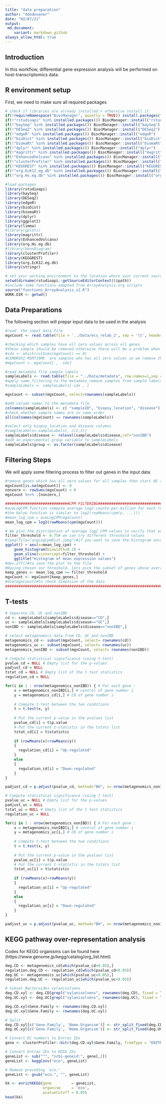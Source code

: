 ```yaml
---
title: "data preparation"
author: "ddedesener"
date: "02/07/21"
output:
 md_document:
    variant: markdown_github
always_allow_html: true
---
```

## Introduction 
In this workflow, differential gene expression analysis will be performed on host-transcriptomics data.

## R environment setup
First, we need to make sure all required packages 
```r
# check if libraries are already installed > otherwise install it
if(!requireNamespace("BiocManager", quietly = TRUE)) install.packages("BiocManager",repos = "http://cran.us.r-project.org")
if(!"rstudioapi" %in% installed.packages()) BiocManager::install("rstudioapi")
if(!"baySeq" %in% installed.packages()) BiocManager::install("baySeq")
if(!"DESeq2" %in% installed.packages()) BiocManager::install("DESeq2")
if(!"edgeR" %in% installed.packages()) BiocManager::install("edgeR")
if(!"bioDist" %in% installed.packages()) BiocManager::install("bioDist")
if(!"biomaRt" %in% installed.packages()) BiocManager::install("biomaRt")
if(!"dplyr" %in% installed.packages()) BiocManager::install("dplyr")
if(!"magrittr" %in% installed.packages()) BiocManager::install("magrittr")
if(!"EnhancedVolcano" %in% installed.packages()) BiocManager::install("EnhancedVolcano")
if(!"clusterProfiler" %in% installed.packages()) BiocManager::install("clusterProfiler")
if(!"KEGGREST" %in% installed.packages()) BiocManager::install("KEGGREST")
if(!"org.EcK12.eg.db" %in% installed.packages()) BiocManager::install("org.EcK12.eg.db")
if(!"org.Hs.eg.db" %in% installed.packages()) BiocManager::install("org.Hs.eg.db")

#load packages
library(rstudioapi)
library(baySeq)
library(DESeq2)
library(edgeR)
library(bioDist)
library(biomaRt)
library(dplyr)
library(ggplot2)
library(limma)
#library(gplots)
library(magrittr)
library(EnhancedVolcano)
library(org.Hs.eg.db)
#library(VennDiagram)
library(clusterProfiler)
library(KEGGREST)
library(org.EcK12.eg.db)
library(stringr)

# set your working environment to the location where your current source file is saved into.
setwd(dirname(rstudioapi::getSourceEditorContext()$path))
#include some functions adapted from ArrayAnalysis.org scripts
source("functions_ArrayAnalysis_v2.R")
WORK.DIR <- getwd()
```


## Data Preparations
The following section will prepar input data to be used in the analysis
```r
#read  the input data file
mgxCount <- read.table(file = '../Data/ecs_relab_2', sep = '\t', header = TRUE)

#checking which samples have all zero values across all genes
#these sample should be removed otherwise there will be a problem when calculating estimate size factors
#idx <- which(colSums(mgxCount) == 0)
#CSMDRVXI MSM719ME  are samples who has all zero values so we remove them
#mgxCount <- mgxCount[ , -idx]

#read metadata file sample labels
sampleLabels <- read.table(file = "../Data/metadata", row.names=1,sep = '\t', stringsAsFactors = TRUE)
#apply same filtering to the metadata remove samples from sample labels metadata
#sampleLabels <- sampleLabels[-idx , ]

mgxCount <- subset(mgxCount, select=rownames(sampleLabels))

#add column names to the metadata file
colnames(sampleLabels) <- c( "sampleID", "biopsy_location", "disease")
#check whether sample names are in same order
all(colnames(mgxCount) == rownames(sampleLabels))

#select only biopsy_location and disease columns
#sampleLabels<-sampleLabels[, c(2,3)]
sampleLabels$disease <- relevel(sampleLabels$disease,ref="nonIBD")
#add an experimental group variable to sampleLabels
sampleLabels$group <- as.factor(sampleLabels$disease)
```

## Filtering Steps
We will apply some filtering process to filter out genes in the input data
```r
#remove genes which has all zero values for all samples then start DE analysis
mgxCount[is.na(mgxCount)] <- 0
nonzero <- rowSums(mgxCount) > 0
mgxCount %<>% .[nonzero,]

#############################CPM FILTERING#############################################
#aveLogCPM function compute average log2 counts-per-million for each row of counts.
#the below function is similar to log2(rowMeans(cpm(y, ...)))
#mean_log_cpm = aveLogCPM(mgxCount)
mean_log_cpm = log2(rowMeans(cpm(mgxCount)))

# We plot the distribution of average log2 CPM values to verify that our chosen presence threshold is appropriate. The distribution is expected to be bimodal, with a low-abundance peak representing non-expressed genes and a high-abundance peak representing expressed genes. The chosen threshold should separate the two peaks of the bimodal distribution. 
filter_threshold <- 0.75# we can try different threshold values
#jpeg(file="avgLogCpmDist.jpeg")#if you want to save the histogram uncomment the following command  
ggplot() + aes(x=mean_log_cpm) +
    geom_histogram(binwidth=0.2) +
    geom_vline(xintercept=filter_threshold) +
    ggtitle("Histogram of mean expression values")
#dev.off()#to save the plot to the file
#Having chosen our threshold, lets pick the subset of genes whose average expression passes that threshold.
keep_genes <- mean_log_cpm >= filter_threshold 
mgxCount <- mgxCount[keep_genes,]
#dim(mgxCount)#to check dimension of the data
###############################################################################
```
## T-tests
```r
# Separate CD, UC and nonIBD
cd <- sampleLabels[sampleLabels$disease=="CD",]
uc <- sampleLabels[sampleLabels$disease=="UC",]
nonIBD <- sampleLabels[sampleLabels$disease=="nonIBD",]

# select metagenomics data from CD, UC and nonIBD
metagenomics_cd <- subset(mgxCount, select= rownames(cd))
metagenomics_uc <- subset(mgxCount, select= rownames(uc))
metagenomics_nonIBD <- subset(mgxCount, select= rownames(nonIBD))
```

```r
# Compute statistical significance (using t-test)
pvalue_cd = NULL # Empty list for the p-values
padjust_cd = NULL
tstat_cd = NULL # Empty list of the t test statistics
regulation_cd = NULL

for(i in 1 : nrow(metagenomics_nonIBD)) { # For each gene : 
	x = metagenomics_nonIBD[i,] # control of gene number i
	y = metagenomics_cd[i,] # CD of gene number i
	
	# Compute t-test between the two conditions
	t = t.test(x, y)
	
	# Put the current p-value in the pvalues list
	pvalue_cd[i] = t$p.value
	# Put the current t-statistic in the tstats list
	tstat_cd[i] = t$statistic
	
	if (rowMeans(x)<rowMeans(y))
	{
	  regulation_cd[i] = "Up-regulated"
	}
	else
	{
	  regulation_cd[i] = "Down-regulated"
	}
}

padjust_cd = p.adjust(pvalue_cd, method="BH", n= nrow(metagenomics_nonIBD))
```


```r
# Compute statistical significance (using t-test)
pvalue_uc = NULL # Empty list for the p-values
padjust_uc = NULL
tstat_uc = NULL # Empty list of the t test statistics
regulation_uc = NULL

for(i in 1 : nrow(metagenomics_nonIBD)) { # For each gene : 
	x = metagenomics_nonIBD[i,] # control of gene number i
	y = metagenomics_uc[i,] # CD of gene number i
	
	# Compute t-test between the two conditions
	t = t.test(x, y)
	
	# Put the current p-value in the pvalues list
	pvalue_uc[i] = t$p.value
	# Put the current t-statistic in the tstats list
	tstat_uc[i] = t$statistic
	
	if (rowMeans(x)<rowMeans(y))
	{
	  regulation_uc[i] = "Up-regulated"
	}
	else
	{
	  regulation_uc[i] = "Down-regulated"
	}
}

padjust_uc = p.adjust(pvalue_uc, method="BH", n= nrow(metagenomics_nonIBD))

```

## KEGG pathway over-representation analysis
Codes for KEGG organisms can be found here (https://www.genome.jp/kegg/catalog/org_list.html)
```r
deg.CD <- metagenomics_cd[which(pvalue_cd<0.05),]
regulation.deg.CD <- regulation_cd[which(pvalue_cd<0.05)]
deg.UC <- metagenomics_uc[which(pvalue_uc<0.05),]
regulation.deg.UC <- regulation_uc[which(pvalue_uc<0.05)]
```

```r
# Subset Bacteroides xylanisolvens
deg.CD.xyl <- deg.CD[grepl("xylanisolvens", rownames(deg.CD), fixed = TRUE),]
deg.UC.xyl <- deg.UC[grepl("xylanisolvens", rownames(deg.UC), fixed = TRUE),]
```

```r
deg.CD.xyl$Gene.Family <- rownames(deg.CD.xyl)
deg.UC.xyl$Gene.Family <- rownames(deg.UC.xyl)
```

```r
# Split
deg.CD.xyl[c('Gene.Family', 'Name.Organism')] <- str_split_fixed(deg.CD.xyl$Gene.Family, ': ', 2)
deg.UC.xyl[c('Gene.Family', 'Name.Organism')] <- str_split_fixed(deg.UC.xyl$Gene.Family, ': ', 2)
```


```r
# Convert EC numbers to Entrez IDs
gene <- clusterProfiler::bitr(deg.CD.xyl$Gene.Family, fromType = "ENZYME", toType = "ENTREZID", OrgDb = org.EcK12.eg.db)

# Convert Entrez IDs to KEGG IDs
geneList <- sub("^", "ncbi-geneid:", gene[,2])
geneList <- keggConv("eco", geneList)
```

```r
# Remove preceding 'eco:'
geneList <- gsub("eco:", "", geneList)

kk <- enrichKEGG(gene         = geneList,
                 organism     = 'eco',
                 pvalueCutoff = 0.05)
head(kk)
```
